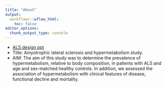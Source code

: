 ```yaml
---
title: "About"
output:
  workflowr::wflow_html:
    toc: false
editor_options:
  chunk_output_type: console
---
```


* [ALS design ppt](./data/als_metabolism.pptx)
* Title: Amyotrophic lateral sclerosis and hypermetabolism study.
* AIM: The aim of this study was to determine the prevalence
of hypermetabolism, relative to body composition,
in patients with ALS and age and sex-matched
healthy controls. In addition, we assessed the association
of hypermetabolism with clinical features of
disease, functional decline and mortality.
